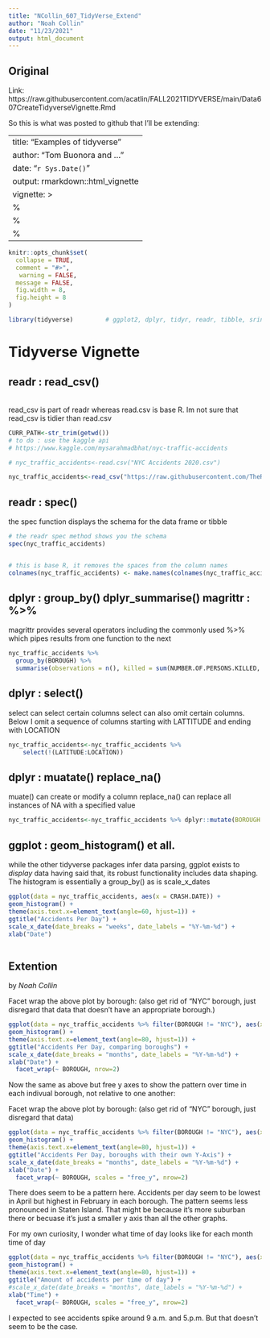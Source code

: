 ---
title: "NCollin_607_TidyVerse_Extend"
author: "Noah Collin"
date: "11/23/2021"
output: html_document
---

## Original

Link: https://raw.githubusercontent.com/acatlin/FALL2021TIDYVERSE/main/Data607CreateTidyverseVignette.Rmd

So this is what was posted to github that I'll be extending:

---
title: "Examples of tidyverse"
author: "Tom Buonora and ..."
date: "`r Sys.Date()`"
output: rmarkdown::html_vignette
vignette: >
  %\VignetteIndexEntry{Tidyverse Vignette Title}
  %\VignetteEngine{knitr::rmarkdown}
  %\VignetteEncoding{UTF-8}
---

```{r setup, include = FALSE}
knitr::opts_chunk$set(
  collapse = TRUE,
  comment = "#>",
   warning = FALSE, 
  message = FALSE,
  fig.width = 8,
  fig.height = 8
)
```

```{r}

library(tidyverse)         # ggplot2, dplyr, tidyr, readr, tibble, sringr and more

```


# Tidyverse Vignette

##   readr : read_csv()

<br>
read_csv is part of readr whereas read.csv is base R. Im not sure that read_csv is tidier than read.csv
<br>

```{r readr : read_csv}
CURR_PATH<-str_trim(getwd())
# to do : use the kaggle api
# https://www.kaggle.com/mysarahmadbhat/nyc-traffic-accidents

# nyc_traffic_accidents<-read.csv("NYC Accidents 2020.csv")

nyc_traffic_accidents<-read_csv("https://raw.githubusercontent.com/TheReallyBigApple/CunyAssignments/main/DATA607/NYC%20Accidents%202020.csv",show_col_types = FALSE)


```

##   readr : spec()

the spec function displays the schema for the data frame or tibble

```{r readr : spec}

# the readr spec method shows you the schema
spec(nyc_traffic_accidents)


# this is base R, it removes the spaces from the column names
colnames(nyc_traffic_accidents) <- make.names(colnames(nyc_traffic_accidents))

```

##   dplyr : group_by()    dplyr_summarise()     magrittr : %>%

magrittr provides several operators including the commonly used %>% which pipes results from one function to the next

```{r several}


nyc_traffic_accidents %>%
  group_by(BOROUGH) %>%
  summarise(observations = n(), killed = sum(NUMBER.OF.PERSONS.KILLED, na.rm = TRUE))


```

##   dplyr : select()

select can select certain columns
select can also omit certain columns. 
Below I omit a sequence of columns starting with LATTITUDE and ending with LOCATION

```{r dplyr select}

nyc_traffic_accidents<-nyc_traffic_accidents %>% 
    select(!(LATITUDE:LOCATION))

```

##   dplyr : muatate()   replace_na()

muate() can create or modify a column
replace_na() can replace all instances of NA with a specified value

```{r replace_na}

nyc_traffic_accidents<-nyc_traffic_accidents %>% dplyr::mutate(BOROUGH = replace_na(BOROUGH, "NYC"))

```


##   ggplot :  geom_histogram() et all.

while the other tidyverse packages infer data parsing, ggplot exists to *display* data
having said that, its robust functionality includes data shaping. The histogram is essentially a group_by()
as is scale_x_dates

```{r ggplot histogram}


ggplot(data = nyc_traffic_accidents, aes(x = CRASH.DATE)) +
geom_histogram() +
theme(axis.text.x=element_text(angle=60, hjust=1)) +
ggtitle("Accidents Per Day") +
scale_x_date(date_breaks = "weeks", date_labels = "%Y-%m-%d") +
xlab("Date") 



```

## Extention

by *Noah Collin*

Facet wrap the above plot by borough: (also get rid of "NYC" borough, just disregard that data that doesn't have an appropriate borough.)
```{r facet1}
ggplot(data = nyc_traffic_accidents %>% filter(BOROUGH != "NYC"), aes(x = CRASH.DATE, fill = BOROUGH)) +
geom_histogram() +
theme(axis.text.x=element_text(angle=80, hjust=1)) +
ggtitle("Accidents Per Day, comparing boroughs") +
scale_x_date(date_breaks = "months", date_labels = "%Y-%m-%d") +
xlab("Date") + 
  facet_wrap(~ BOROUGH, nrow=2)

```


Now the same as above but free y axes to show the pattern over time in each indivual borough, not relative to one another:

Facet wrap the above plot by borough: (also get rid of "NYC" borough, just disregard that data)
```{r facet2}
ggplot(data = nyc_traffic_accidents %>% filter(BOROUGH != "NYC"), aes(x = CRASH.DATE, fill = BOROUGH)) +
geom_histogram() +
theme(axis.text.x=element_text(angle=80, hjust=1)) +
ggtitle("Accidents Per Day, boroughs with their own Y-Axis") +
scale_x_date(date_breaks = "months", date_labels = "%Y-%m-%d") +
xlab("Date") + 
  facet_wrap(~ BOROUGH, scales = "free_y", nrow=2)

```

There does seem to be a pattern here.  Accidents per day seem to be lowest in April but highest in February in each borough.  The pattern seems less pronounced in Staten Island.  That might be because it's more suburban there or becuase it's just a smaller y axis than all the other graphs.


For my own curiosity, I wonder what time of day looks like for each month time of day
```{r facet2}
ggplot(data = nyc_traffic_accidents %>% filter(BOROUGH != "NYC"), aes(x = CRASH.TIME, fill = BOROUGH)) +
geom_histogram() +
theme(axis.text.x=element_text(angle=80, hjust=1)) +
ggtitle("Amount of accidents per time of day") +
#scale_x_date(date_breaks = "months", date_labels = "%Y-%m-%d") +
xlab("Time") + 
  facet_wrap(~ BOROUGH, scales = "free_y", nrow=2)
```

I expected to see accidents spike around 9 a.m. and 5.p.m.  But that doesn't seem to be the case.

